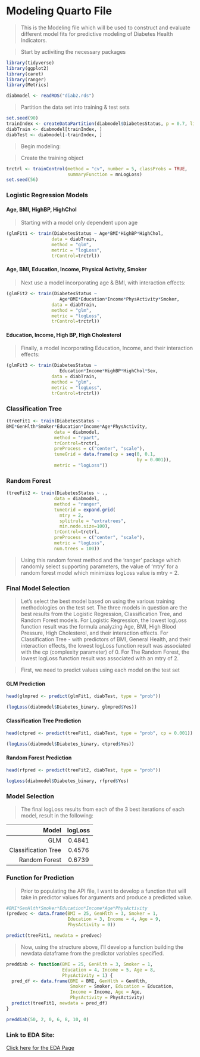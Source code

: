 # Modeling Quarto File

> This is the Modeling file which will be used to construct and evaluate different model fits for predictive modeling of Diabetes Health Indicators.

> Start by activiting the necessary packages

```r
library(tidyverse)
library(ggplot2)
library(caret)
library(ranger)
library(Metrics)

diabmodel <- readRDS("diab2.rds")
```

> Partition the data set into training & test sets

```r
set.seed(90)
trainIndex <- createDataPartition(diabmodel$DiabetesStatus, p = 0.7, list = FALSE)
diabTrain <- diabmodel[trainIndex, ]
diabTest <- diabmodel[-trainIndex, ]
```

> Begin modeling:

> Create the training object

```r
trctrl <- trainControl(method = "cv", number = 5, classProbs = TRUE,
                       summaryFunction = mnLogLoss)
set.seed(56)
```

### Logistic Regression Models

#### Age, BMI, HighBP, HighChol
> Starting with a model only dependent upon age

```r
(glmFit1 <- train(DiabetesStatus ~ Age*BMI*HighBP*HighChol,
                 data = diabTrain,
                 method = "glm",
                 metric = "logLoss",
                 trControl=trctrl))
```

#### Age, BMI, Education, Income, Physical Activity, Smoker
> Next use a model incorporating age & BMI, with interaction effects:

```r
(glmFit2 <- train(DiabetesStatus ~
                    Age*BMI*Education*Income*PhysActivity*Smoker,
                 data = diabTrain,
                 method = "glm",
                 metric = "logLoss",
                 trControl=trctrl))
```

#### Education, Income, High BP, High Cholesterol
> Finally, a model incorporating Education, Income, and their interaction effects:

```r
(glmFit3 <- train(DiabetesStatus ~
                    Education*Income*HighBP*HighChol*Sex,
                 data = diabTrain,
                 method = "glm",
                 metric = "logLoss",
                 trControl=trctrl))
```

### Classification Tree

```r
(treeFit1 <- train(DiabetesStatus ~
BMI*GenHlth*Smoker*Education*Income*Age*PhysActivity,
                  data = diabmodel,
                  method = "rpart",
                  trControl=trctrl,
                  preProcess = c("center", "scale"),
                  tuneGrid = data.frame(cp = seq(0, 0.1,
                                                 by = 0.001)),
                  metric = "logLoss"))
```

### Random Forest

```r
(treeFit2 <- train(DiabetesStatus ~ .,
                  data = diabmodel,
                  method = "ranger",
                  tuneGrid = expand.grid(
                    mtry = 2,
                    splitrule = "extratrees",
                    min.node.size=100),
                  trControl=trctrl,
                  preProcess = c("center", "scale"),
                  metric = "logLoss",
                  num.trees = 100))
```

> Using this random forest method and the 'ranger' package which randomly select supporting parameters, the value of 'mtry' for a random forest model which minimizes logLoss value is mtry = 2.

### Final Model Selection

> Let's select the best model based on using the various training methodologies on the test set. The three models in question are the best results from the Logistic Regression, Classification Tree, and Random Forest models.
> For Logistic Regression, the lowest logLoss function result was the formula analyzing Age, BMI, High Blood Pressure, High Cholesterol, and their interaction effects.
> For Classification Tree - with predictors of BMI, General Health, and their interaction effects, the lowest logLoss function result was associated with the cp (complexity parameter) of 0.
> For The Random Forest, the lowest logLoss function result was associated with an mtry of 2.

> First, we need to predict values using each model on the test set

#### GLM Prediction

```r
head(glmpred <- predict(glmFit1, diabTest, type = "prob"))
```

```r
(logLoss(diabmodel$Diabetes_binary, glmpred$Yes))
```

#### Classification Tree Prediction

```r
head(ctpred <- predict(treeFit1, diabTest, type = "prob", cp = 0.001))
```

```r
(logLoss(diabmodel$Diabetes_binary, ctpred$Yes))
```

#### Random Forest Prediction

```r
head(rfpred <- predict(treeFit2, diabTest, type = "prob"))
```

```r
logLoss(diabmodel$Diabetes_binary, rfpred$Yes)
```

### Model Selection

> The final logLoss results from each of the 3 best iterations of each model, result in the following:

|          Model        |   logLoss   |
|----------------------:|:-----------:|
|           GLM         |   0.4841    |
|  Classification Tree  |   0.4576    |
|     Random Forest     |   0.6739    |

### Function for Prediction
> Prior to populating the API file, I want to develop a function that will take in predictor values for arguments and produce a predicted value.

```r
#BMI*GenHlth*Smoker*Education*Income*Age*PhysActivity
(predvec <- data.frame(BMI = 25, GenHlth = 3, Smoker = 1,
                       Education = 3, Income = 4, Age = 9,
                       PhysActivity = 0))
```

```r
predict(treeFit1, newdata = predvec)
```

> Now, using the structure above, I'll develop a function building the newdata dataframe from the predictor variables specified.

```r
preddiab <- function(BMI = 25, GenHlth = 3, Smoker = 1,
                     Education = 4, Income = 5, Age = 8,
                     PhysActivity = 1) {
  pred_df <- data.frame(BMI = BMI, GenHlth = GenHlth,
                        Smoker = Smoker, Education = Education,
                        Income = Income, Age = Age,
                        PhysActivity = PhysActivity)
  predict(treeFit1, newdata = pred_df)
}
```

```r
preddiab(50, 2, 0, 6, 8, 10, 0)
```



### Link to EDA Site:

[Click here for the EDA Page](EDA.html)